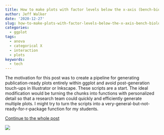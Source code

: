 ```yaml
---
title: How to make plots with factor levels below the x-axis (bench-biology style)
author: Jeff Walker
date: '2020-12-27'
slug: how-to-make-plots-with-factor-levels-below-the-x-axis-bench-biology-style
categories:
  - ggplot
tags:
  - anova
  - categorical X
  - interaction
  - plots
keywords:
  - tech
---
```


The motivation for this post was to create a pipeline for generating publication-ready plots entirely within ggplot and avoid post-generation touch-ups in Illustrator or Inkscape. These scripts are a start. The ideal modification would be turning the chunks into functions with personalized detail so that a research team could quickly and efficiently generate multiple plots. I might try to turn the scripts into a very-general-but-not-ready-for-r-package function for my students.

[Continue to the whole post](https://rdoodles.rbind.io/posts-biocstyle/2020-12-25-how-to-make-plots-with-factor-levels-below-x-axis.html)

![](/post/2020-12-27-how-to-make-plots-with-factor-levels-below-the-x-axis-bench-biology-style_files/2020-12-25-how-to-make-plots-with-factor-levels-below-x-axis.png)

